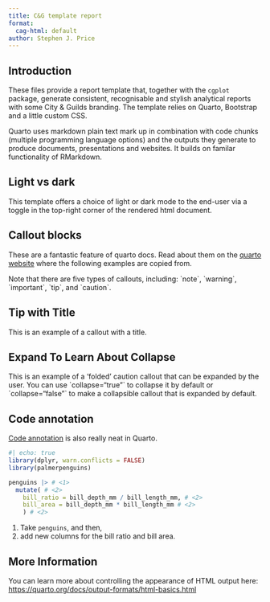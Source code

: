 ```yaml
---
title: C&G template report
format:
  cag-html: default
author: Stephen J. Price
---
```


## Introduction

These files provide a report template that, together with the `cgplot` package, generate consistent, recognisable and stylish analytical reports with some City & Guilds branding. The template relies on Quarto, Bootstrap and a little custom CSS.

Quarto uses markdown plain text mark up in combination with code chunks (multiple programming language options) and the outputs they generate to produce documents, presentations and websites. It builds on familar functionality of RMarkdown.

## Light vs dark

This template offers a choice of light or dark mode to the end-user via a toggle in the top-right corner of the rendered html document.

## Callout blocks

These are a fantastic feature of quarto docs. Read about them on the [quarto website](Quarto%20-%20Callout%20Blocks) where the following examples are copied from.

::: callout-note
Note that there are five types of callouts, including: \`note\`, \`warning\`, \`important\`, \`tip\`, and \`caution\`.
:::

::: callout-tip
## Tip with Title

This is an example of a callout with a title.
:::

::: {.callout-caution collapse="true"}
## Expand To Learn About Collapse

This is an example of a 'folded' caution callout that can be expanded by the user. You can use \`collapse="true"\` to collapse it by default or \`collapse="false"\` to make a collapsible callout that is expanded by default.
:::

## Code annotation

[Code annotation](https://quarto.org/docs/authoring/code-annotation.html) is also really neat in Quarto.

```r
#| echo: true
library(dplyr, warn.conflicts = FALSE) 
library(palmerpenguins) 

penguins |> # <1> 
  mutate( # <2> 
    bill_ratio = bill_depth_mm / bill_length_mm, # <2> 
    bill_area = bill_depth_mm * bill_length_mm # <2> 
    ) # <2> 
```

1.  Take `penguins`, and then,
2.  add new columns for the bill ratio and bill area.

## More Information

You can learn more about controlling the appearance of HTML output here: <https://quarto.org/docs/output-formats/html-basics.html>
